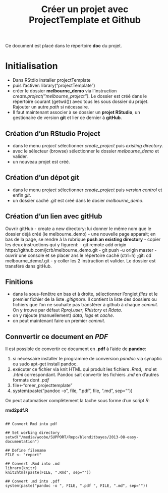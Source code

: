 % Créer un projet avec ProjectTemplate et Github

Ce document est placé dans le répertoire **doc** du projet.

# Initialisation

- Dans RStdio installer projectTemplate
- puis l'activer: library("projectTemplate")
- créer le dossier **melbourne_demo** via l'instruction *create.project("melbourne_project")*. Le dossier est créé dans le répertoire courant (getwd()) avec tous les sous dossier du projet. Rajouter un autre *path* si nécessaire.
- Il faut maintenant associer à se dossier un **projet RStudio**, un gestionaire de version **git** et lier ce dernier à **gitHub**.

Création d'un RStudio Project
-----------------------------
- dans le menu *project* sélectionner *create_project* puis *existing directory*.
- avec le sélecteur (browse) sélectionner le dossier *melbourne_demo* et valider.
- un nouveau projet est créé.

Création d'un dépot git
-----------------------
- dans le menu *project* sélectionner *create_project* puis *version control* et enfin *git*.
- un dossier caché *.git* est créé dans le dosier *melbourne_demo*.

Création d'un lien avec gitHub
------------------------------
Ouvrir gitHub
- create a new directory: lui donner le même nom que le dossier déjà créé (ie melbourne_demo)
- une nouvelle page apparait; en bas de la page, se rendre à la rubrique **push an existing directory**
- copier les deux instructions qui y figurent:
  - git remote add origin https://github.com/jcrb/melbourne_demo.git
  - git push -u origin master
- ouvrir une console et se placer ans le répertoire caché (ctrl+h) ;git: cd melbourne_demo/.git
- y coller les 2 instruction et valider. Le dossier est transféré dans gitHub.

Finitions
---------
- dans la sous-fenêtre en bas et à droite, sélectionner l'onglet *files* et le premier fichier de la liste *.gitignore*. Il contient la liste des dossiers ou fichiers que l'on ne souhaite pas transférer à github à chaque *commit*. On y trouve par défaut *Rproj.user*, *Rhistory* et *Rdata*.
- on y rajoute (manuellement) *data*, *logs* et *cache*.
- on peut maintenant faire un premier *commit*.

Connvertir ce document en *PDF*
-------------------------------
Il est possible de convertir ce document en **.pdf** à l'aide de **pandoc**:

1. si nécessaire installer le programme de conversion *pandoc* via synaptic ou sudo apt-get install pandoc.
2. exécuter ce fichier via knit HTML qui produit les fichiers *.Rmd*, *.md* et *.html* correspondant. Pandoc sait convertir les fichiers *.md* en d'autres formats dont *.pdf*
3. file<-"creer_projecttemplate"
4. system(paste("pandoc -o ", file, ".pdf ", file, ".md", sep=""))

On peut automatiser complètement la tache sous forme d'un script *R*:

**rmd2pdf.R**
```{}

## Convert Rmd into pdf

## Set working directory
setwd("/media/woobe/SUPPORT/Repo/blenditbayes/2013-08-easy-documentation")

## Define filename
FILE <- "report"

## Convert .Rmd into .md
library(knitr)
knit2html(paste(FILE, ".Rmd", sep=""))

## Convert .md into .pdf
system(paste("pandoc -o ", FILE, ".pdf ", FILE, ".md", sep=""))
```
